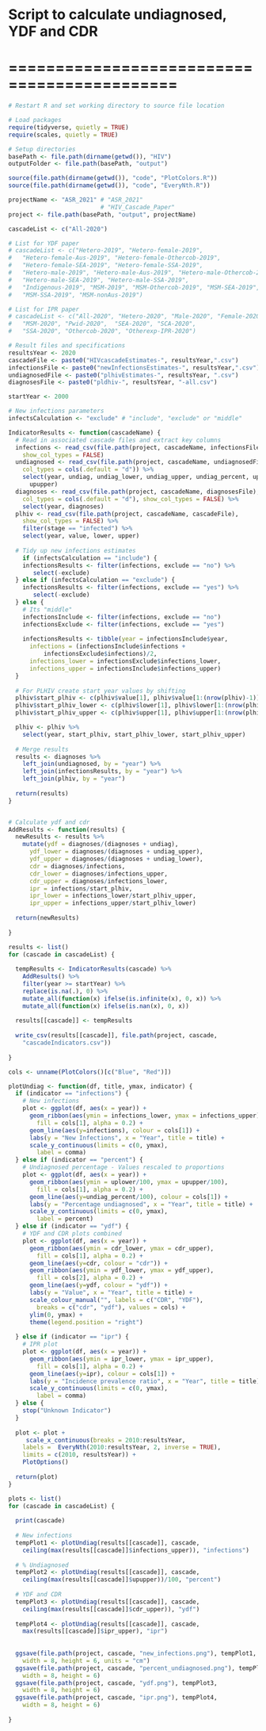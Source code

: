 # Script to calculate undiagnosed, YDF and CDR
# ============================================

```r
# Restart R and set working directory to source file location

# Load packages
require(tidyverse, quietly = TRUE)
require(scales, quietly = TRUE)

# Setup directories
basePath <- file.path(dirname(getwd()), "HIV")
outputFolder <- file.path(basePath, "output")

source(file.path(dirname(getwd()), "code", "PlotColors.R"))
source(file.path(dirname(getwd()), "code", "EveryNth.R"))

```

```r
projectName <- "ASR_2021" # "ASR_2021" 
                          # "HIV_Cascade_Paper"
project <- file.path(basePath, "output", projectName)

cascadeList <- c("All-2020")

# List for YDF paper
# cascadeList <- c("Hetero-2019", "Hetero-female-2019",
#   "Hetero-female-Aus-2019", "Hetero-female-Othercob-2019",
#   "Hetero-female-SEA-2019", "Hetero-female-SSA-2019",
#   "Hetero-male-2019", "Hetero-male-Aus-2019", "Hetero-male-Othercob-2019",
#   "Hetero-male-SEA-2019", "Hetero-male-SSA-2019",
#   "Indigenous-2019", "MSM-2019", "MSM-Othercob-2019", "MSM-SEA-2019",
#   "MSM-SSA-2019", "MSM-nonAus-2019")

# List for IPR paper
# cascadeList <- c("All-2020", "Hetero-2020", "Male-2020", "Female-2020",
#   "MSM-2020", "Pwid-2020",  "SEA-2020", "SCA-2020", 
#   "SSA-2020", "Othercob-2020", "Otherexp-IPR-2020")

# Result files and specifications
resultsYear <- 2020
cascadeFile <- paste0("HIVcascadeEstimates-", resultsYear,".csv")
infectionsFile <- paste0("newInfectionsEstimates-", resultsYear,".csv")
undiagnosedFile <- paste0("plhivEstimates-", resultsYear, ".csv")
diagnosesFile <- paste0("pldhiv-", resultsYear, "-all.csv")

startYear <- 2000

# New infections parameters
infectsCalculation <- "exclude" # "include", "exclude" or "middle"

```

```r

IndicatorResults <- function(cascadeName) {
  # Read in associated cascade files and extract key columns
  infections <- read_csv(file.path(project, cascadeName, infectionsFile),
    show_col_types = FALSE)
  undiagnosed <- read_csv(file.path(project, cascadeName, undiagnosedFile),
    col_types = cols(.default = "d")) %>%
    select(year, undiag, undiag_lower, undiag_upper, undiag_percent, uplower,
      upupper) 
  diagnoses <- read_csv(file.path(project, cascadeName, diagnosesFile),
    col_types = cols(.default = "d"), show_col_types = FALSE) %>%
    select(year, diagnoses)
  plhiv <- read_csv(file.path(project, cascadeName, cascadeFile),
    show_col_types = FALSE) %>%
    filter(stage == "infected") %>%
    select(year, value, lower, upper) 
  
  # Tidy up new infections estimates
    if (infectsCalculation == "include") {
    infectionsResults <- filter(infections, exclude == "no") %>%
       select(-exclude)
  } else if (infectsCalculation == "exclude") {
    infectionsResults <- filter(infections, exclude == "yes") %>%
       select(-exclude)
  } else {
    # Its "middle"
    infectionsInclude <- filter(infections, exclude == "no")
    infectionsExclude <- filter(infections, exclude == "yes")
   
    infectionsResults <- tibble(year = infectionsInclude$year,
      infections = (infectionsInclude$infections +
          infectionsExclude$infections)/2,
      infections_lower = infectionsExclude$infections_lower,
      infections_upper = infectionsInclude$infections_upper)
  }
  
  # For PLHIV create start year values by shifting
  plhiv$start_plhiv <- c(plhiv$value[1], plhiv$value[1:(nrow(plhiv)-1)])
  plhiv$start_plhiv_lower <- c(plhiv$lower[1], plhiv$lower[1:(nrow(plhiv)-1)])
  plhiv$start_plhiv_upper <- c(plhiv$upper[1], plhiv$upper[1:(nrow(plhiv)-1)])

  plhiv <- plhiv %>%
    select(year, start_plhiv, start_plhiv_lower, start_plhiv_upper)
  
  # Merge results
  results <- diagnoses %>%
    left_join(undiagnosed, by = "year") %>%
    left_join(infectionsResults, by = "year") %>%
    left_join(plhiv, by = "year")
  
  return(results)
}


# Calculate ydf and cdr
AddResults <- function(results) {
  newResults <- results %>%
    mutate(ydf = diagnoses/(diagnoses + undiag),
      ydf_lower = diagnoses/(diagnoses + undiag_upper),
      ydf_upper = diagnoses/(diagnoses + undiag_lower),
      cdr = diagnoses/infections,
      cdr_lower = diagnoses/infections_upper,
      cdr_upper = diagnoses/infections_lower,
      ipr = infections/start_plhiv,
      ipr_lower = infections_lower/start_plhiv_upper,
      ipr_upper = infections_upper/start_plhiv_lower)
  
  return(newResults)
  
}

```

```r

results <- list()
for (cascade in cascadeList) {
  
  tempResults <- IndicatorResults(cascade) %>%
    AddResults() %>%
    filter(year >= startYear) %>%
    replace(is.na(.), 0) %>%
    mutate_all(function(x) ifelse(is.infinite(x), 0, x)) %>%
    mutate_all(function(x) ifelse(is.nan(x), 0, x))
  
  results[[cascade]] <- tempResults  
  
  write_csv(results[[cascade]], file.path(project, cascade, 
    "cascadeIndicators.csv"))
  
}

```

```r
cols <- unname(PlotColors()[c("Blue", "Red")])

plotUndiag <- function(df, title, ymax, indicator) {
  if (indicator == "infections") {
    # New infections
    plot <- ggplot(df, aes(x = year)) + 
      geom_ribbon(aes(ymin = infections_lower, ymax = infections_upper), 
        fill = cols[1], alpha = 0.2) +
      geom_line(aes(y=infections), colour = cols[1]) +
      labs(y = "New Infections", x = "Year", title = title) +
      scale_y_continuous(limits = c(0, ymax), 
        label = comma)
  } else if (indicator == "percent") {
    # Undiagnosed percentage - Values rescaled to proportions
    plot <- ggplot(df, aes(x = year)) + 
      geom_ribbon(aes(ymin = uplower/100, ymax = upupper/100), 
        fill = cols[1], alpha = 0.2) +
      geom_line(aes(y=undiag_percent/100), colour = cols[1]) +
      labs(y = "Percentage undiagnosed", x = "Year", title = title) +
      scale_y_continuous(limits = c(0, ymax), 
        label = percent)
  } else if (indicator == "ydf") {
    # YDF and CDR plots combined
    plot <- ggplot(df, aes(x = year)) +
      geom_ribbon(aes(ymin = cdr_lower, ymax = cdr_upper), 
        fill = cols[1], alpha = 0.2) +
      geom_line(aes(y=cdr, colour = "cdr")) +
      geom_ribbon(aes(ymin = ydf_lower, ymax = ydf_upper), 
        fill = cols[2], alpha = 0.2) +
      geom_line(aes(y=ydf, colour = "ydf")) +
      labs(y = "Value", x = "Year", title = title) +
      scale_colour_manual("", labels = c("CDR", "YDF"),
        breaks = c("cdr", "ydf"), values = cols) + 
      ylim(0, ymax) +
      theme(legend.position = "right")
    
  } else if (indicator == "ipr") {
    # IPR plot
    plot <- ggplot(df, aes(x = year)) + 
      geom_ribbon(aes(ymin = ipr_lower, ymax = ipr_upper), 
        fill = cols[1], alpha = 0.2) +
      geom_line(aes(y=ipr), colour = cols[1]) +
      labs(y = "Incidence prevalence ratio", x = "Year", title = title) +
      scale_y_continuous(limits = c(0, ymax), 
        label = comma)
  } else {
    stop("Unknown Indicator") 
  }
  
  plot <- plot +
     scale_x_continuous(breaks = 2010:resultsYear,
    labels =  EveryNth(2010:resultsYear, 2, inverse = TRUE),
    limits = c(2010, resultsYear)) +
    PlotOptions() 
  
  return(plot)
}

```

```r

plots <- list()
for (cascade in cascadeList) {
  
  print(cascade)
  
  # New infections
  tempPlot1 <- plotUndiag(results[[cascade]], cascade, 
    ceiling(max(results[[cascade]]$infections_upper)), "infections")
  
  # % Undiagnosed
  tempPlot2 <- plotUndiag(results[[cascade]], cascade, 
    ceiling(max(results[[cascade]]$upupper))/100, "percent")
  
  # YDF and CDR
  tempPlot3 <- plotUndiag(results[[cascade]], cascade, 
    ceiling(max(results[[cascade]]$cdr_upper)), "ydf")
  
  tempPlot4 <- plotUndiag(results[[cascade]], cascade, 
    max(results[[cascade]]$ipr_upper), "ipr")
  
  
  ggsave(file.path(project, cascade, "new_infections.png"), tempPlot1, 
    width = 8, height = 6, units = "cm")
  ggsave(file.path(project, cascade, "percent_undiagnosed.png"), tempPlot2, 
    width = 8, height = 6)
  ggsave(file.path(project, cascade, "ydf.png"), tempPlot3, 
    width = 8, height = 6)
  ggsave(file.path(project, cascade, "ipr.png"), tempPlot4, 
    width = 8, height = 6)
  
}

```



